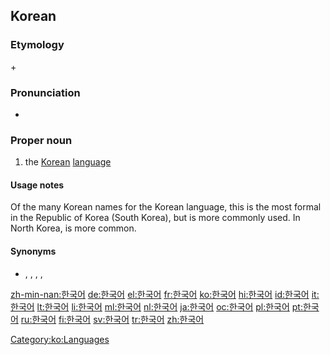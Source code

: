 ==Korean==
{{ko-sort|ㅎ}}
===Etymology===
{{ko-inline|한국|Hanguk|Korea|韓國}} + {{ko-inline|어|eo|language|語}}

===Pronunciation===
{{ko-pron|ipa=[haːngugʌ]|phon=한ː국어|rr=Hangugeo}}
* {{SAMPA|/hangugV/}}

===Proper noun===
{{ko-pos|proper noun|rv=Hangugeo|hanja=韓國語}}

# the [[Korean]] [[language]]

====Usage notes====
Of the many Korean names for the Korean language, this is the most formal in the Republic of Korea (South Korea), but {{ko-inline|한국말|Hangungmal}} is more commonly used.  In North Korea, {{ko-inline|조선말|Joseonmal}} is more common.

====Synonyms====
* {{ko-inline|한국말|Hangungmal|Korean national language}}, {{ko-inline|우리말|Urimal|our language}}, {{ko-inline|조선어|4=朝鮮語|Joseoneo}}, {{ko-inline|조선말|Joseonmal|4=朝鮮말}}, {{ko-inline|고려말|Goryeomal|4=高麗말}}

[[Category:ko:Languages]]

[[zh-min-nan:한국어]]
[[de:한국어]]
[[el:한국어]]
[[fr:한국어]]
[[ko:한국어]]
[[hi:한국어]]
[[id:한국어]]
[[it:한국어]]
[[lt:한국어]]
[[li:한국어]]
[[ml:한국어]]
[[nl:한국어]]
[[ja:한국어]]
[[oc:한국어]]
[[pl:한국어]]
[[pt:한국어]]
[[ru:한국어]]
[[fi:한국어]]
[[sv:한국어]]
[[tr:한국어]]
[[zh:한국어]]
